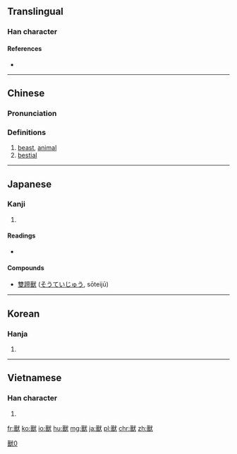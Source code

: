 {{also|獣|兽}}
==Translingual==
{{ja-forms|[[獣]]|[[兽]]|獸}}
{{Han etyl}}

===Han character===
{{Han char|rn=94|rad=犬|as=15|sn=19|four=63634|canj=RRIK,XRRIK|ids=⿰嘼犬}}

====References====
* {{Han ref|kx=0721.030|dkj=20775|dj=1132.190|hdz=21375.050|uh=7378|ud=29560|bh=C37E|bd=50046}}

----

==Chinese==
{{zh-forms|s=兽}}

===Pronunciation===
{{zh-pron
|m=shòu
|c=sau3
|h=pfs=chhu
|mn=siù
|w=2seu
|mc=y
|oc=y
|ma=
|cat=n,a
}}

===Definitions===
# [[beast]], [[animal]]
# [[bestial]]

----

==Japanese==

===Kanji===
{{ja-kanji|grade=|rs=犬15|style=ky|shin=獣}}

# {{defn|lang=ja|sort=犬15}}

====Readings====
* {{ja-readings|on=[[じゅう]] (jū)|kun=[[けもの]] (kemono)}}

====Compounds====
* [[雙蹄獸]] ([[そうていじゅう]], sōteijū)

----

==Korean==

===Hanja===
{{ko-hanja|hangeul=수|eumhun=|mr=su|y=swu}}

# {{defn|lang=ko|sort=犬15}}

----

==Vietnamese==

===Han character===
{{vi-hantu|[[thú]]|rs=犬15}}

# {{defn|lang=vi|sort=犬15}}

[[Category:CJKV characters simplified differently in Japan and China|獸0]]

[[fr:獸]]
[[ko:獸]]
[[io:獸]]
[[hu:獸]]
[[mg:獸]]
[[ja:獸]]
[[pl:獸]]
[[chr:獸]]
[[zh:獸]]